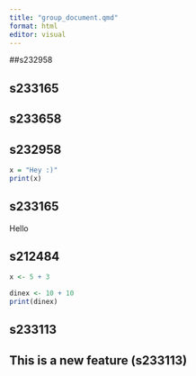```yaml
---
title: "group_document.qmd"
format: html
editor: visual
---
```


##s232958

## s233165

## s233658

## s232958

```r
x = "Hey :)"
print(x)
```

## s233165

Hello

## s212484

```r
x <- 5 + 3
```

```r
dinex <- 10 + 10
print(dinex)
```

## s233113

## This is a new feature (s233113)
